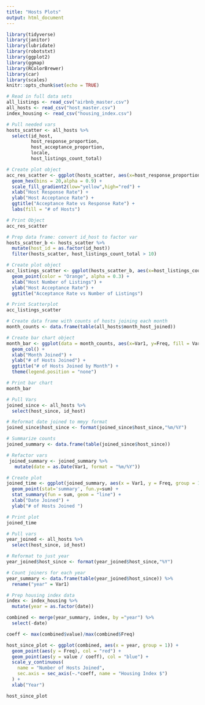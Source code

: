 ```yaml
---
title: "Hosts Plots"
output: html_document
---
```


```r
library(tidyverse)
library(janitor)
library(lubridate)
library(robotstxt)
library(ggplot2)
library(ggmap)
library(RColorBrewer)
library(car)
library(scales)
knitr::opts_chunk$set(echo = TRUE)
```

```r
# Read in full data sets
all_listings <- read_csv("airbnb_master.csv")
all_hosts <- read_csv("host_master.csv")
index_housing <- read_csv("housing_index.csv")
```


```r
# Pull needed vars
hosts_scatter <- all_hosts %>%
  select(id_host,
         host_response_proportion,
         host_acceptance_proportion,
         locale,
         host_listings_count_total) 

# Create plot object
acc_res_scatter <- ggplot(hosts_scatter, aes(x=host_response_proportion, y=host_acceptance_proportion)) +
  geom_hex(bins = 20,alpha = 0.9) + 
  scale_fill_gradient2(low="yellow",high="red") + 
  xlab("Host Response Rate") + 
  ylab("Host Acceptance Rate") + 
  ggtitle("Acceptance Rate vs Response Rate") +
  labs(fill = "# of Hosts")

# Print Object
acc_res_scatter
```


```r
# Prep data frame: convert id_host to factor var
hosts_scatter_b <- hosts_scatter %>%
  mutate(host_id = as.factor(id_host))
  filter(hosts_scatter, host_listings_count_total > 10)

# Create plot object
acc_listings_scatter <- ggplot(hosts_scatter_b, aes(x=host_listings_count_total, y=host_acceptance_proportion)) +
  geom_point(color = "Orange", alpha = 0.3) + 
  xlab("Host Number of Listings") + 
  ylab("Host Acceptance Rate") + 
  ggtitle("Acceptance Rate vs Number of Listings")

# Print Scatterplot
acc_listings_scatter
```


```r
# Create data frame with counts of hosts joining each month
month_counts <- data.frame(table(all_hosts$month_host_joined))

# Create bar chart object
month_bar <- ggplot(data = month_counts, aes(x=Var1, y=Freq, fill = Var1)) +
  geom_col() + 
  xlab("Month Joined") +
  ylab("# of Hosts Joined") + 
  ggtitle("# of Hosts Joined by Month") + 
  theme(legend.position = "none")

# Print bar chart
month_bar
```

```r
# Pull Vars
joined_since <- all_hosts %>%
  select(host_since, id_host)

# Reformat date joined to mmyy format
joined_since$host_since <- format(joined_since$host_since,"%m/%Y")

# Summarize counts
joined_summary <- data.frame(table(joined_since$host_since))

# Refactor vars
 joined_summary <- joined_summary %>%
   mutate(date = as.Date(Var1, format = "%m/%Y"))

# Create plot 
joined_time <- ggplot(joined_summary, aes(x = Var1, y = Freq, group = 1)) + 
  geom_point(stat='summary', fun.y=sum) + 
  stat_summary(fun = sum, geom = "line") +
  xlab("Date Joined") + 
  ylab("# of Hosts Joined ") 

# Print plot
joined_time
```


```r
# Pull vars
year_joined <- all_hosts %>%
  select(host_since, id_host)

# Reformat to just year
year_joined$host_since <- format(year_joined$host_since,"%Y")

# Count joiners for each year
year_summary <- data.frame(table(year_joined$host_since)) %>%
  rename("year" = Var1)

# Prep housing index data
index <- index_housing %>%
  mutate(year = as.factor(date))

combined <- merge(year_summary, index, by ="year") %>%
  select(-date)

coeff <- max(combined$value)/max(combined$Freq)

host_since_plot <- ggplot(combined, aes(x = year, group = 1)) + 
  geom_point(aes(y = Freq), col = "red") + 
  geom_point(aes(y = value / coeff), col = "blue") +
  scale_y_continuous(
    name = "Number of Hosts Joined",
    sec.axis = sec_axis(~.*coeff, name = "Housing Index $") 
  ) + 
  xlab("Year")

host_since_plot
```



























